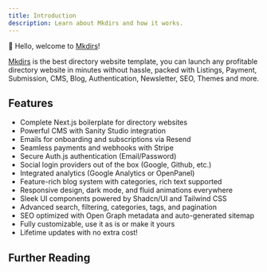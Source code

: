 ```yaml
---
title: Introduction
description: Learn about Mkdirs and how it works.
---
```



👋 Hello, welcome to [Mkdirs](https://mkdirs.com)!

[Mkdirs](https://mkdirs.com) is the best directory website template, you can launch any profitable directory website in minutes without hassle, packed with Listings, Payment, Submission, CMS, Blog, Authentication, Newsletter, SEO, Themes and more.

<LinkCard title="Mkdirs" href="https://mkdirs.com" description="Visit mkdirs.com" />

<LinkCard title="Mkdirs Demo" href="https://demo.mkdirs.com" description="Explore the demo directory website built with Mkdirs" />

## Features

- Complete Next.js boilerplate for directory websites
- Powerful CMS with Sanity Studio integration
- Emails for onboarding and subscriptions via Resend
- Seamless payments and webhooks with Stripe
- Secure Auth.js authentication (Email/Password)
- Social login providers out of the box (Google, Github, etc.)
- Integrated analytics (Google Analytics or OpenPanel)
- Feature-rich blog system with categories, rich text supported
- Responsive design, dark mode, and fluid animations everywhere
- Sleek UI components powered by Shadcn/UI and Tailwind CSS
- Advanced search, filtering, categories, tags, and pagination
- SEO optimized with Open Graph metadata and auto-generated sitemap
- Fully customizable, use it as is or make it yours
- Lifetime updates with no extra cost!

## Further Reading

<LinkCard title="Installation" href="/installation/" description="Learn how to get started with Mkdirs." />
